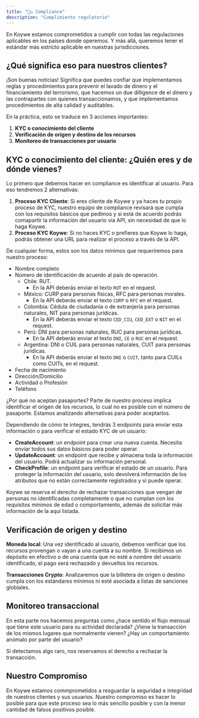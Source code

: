 ```yaml
---
title: "👩‍⚖️ Compliance"
description: "Cumplimiento regulatorio"
---
```


En Koywe estamos comprometidos a cumplir con todas las regulaciones aplicables en los países donde operemos. Y más allá,
queremos tener el estándar más estricto aplicable en nuestras jurisdicciones.

## ¿Qué significa eso para nuestros clientes?

¡Son buenas noticias! Significa que puedes confiar que implementamos reglas y procedimientos para prevenir el lavado
de dinero y el financiamiento del terrorismo, que hacemos un due dilligence de el dinero y las contrapartes con quienes
transaccionamos, y que implementamos procedimientos de alta calidad y auditables.

En la práctica, esto se traduce en 3 acciones importantes:
1. <b>KYC o conocimiento del cliente</b>
2. <b>Verificación de origen y destino de los recursos</b>
3. <b>Monitoreo de transacciones por usuario</b>

## KYC o conocimiento del cliente: ¿Quién eres y de dónde vienes?

Lo primero que debemos hacer en compliance es identificar al usuario. Para eso tendremos 2 alternativas:
1. <b>Proceso KYC Cliente</b>: Si eres cliente de Koywe y ya haces tu propio proceso de KYC, nuestro equipo de compliance revisará que cumpla con
los requisitos básicos que pedimos y si está de acuerdo podrás comapartir la información del usuario via API, sin necesidad de que lo haga Koywe.
2. <b>Proceso KYC Koywe</b>: Si no haces KYC o prefieres que Koywe lo haga, podrás obtener una URL para realizar el proceso a través de la API.

De cualquier forma, estos son los datos mínimos que requeriremos para nuestro proceso:
- Nombre completo
- Número de identificación de acuerdo al país de operación.
  - Chile: RUT.
    - En la API deberás enviar el texto `RUT` en el request.
  - México: CURP para personas físicas, RFC para personas morales.
    - En la API deberás enviar el texto `CURP` o `RFC` en el request.
  - Colombia: Cédula de ciudadanía o de extranjería para personas naturales, NIT para personas jurídicas.
    - En la API deberás enviar el texto `CED_CIU`, `CED_EXT` o `NIT` en el request.
  - Perú: DNI para personas naturales, RUC para personas jurídicas.
    - En la API deberás enviar el texto `DNI`, `CE` o `RUC` en el request.
  - Argentina: DNI o CUIL para personas naturales, CUIT para personas jurídicas.
    - En la API deberás enviar el texto `DNI` o `CUIT`, tanto para CUILs como CUITs, en el request.
- Fecha de nacimiento
- Dirección/Domicilio
- Actividad o Profesión
- Teléfono

¿Por qué no aceptan pasaportes? Parte de nuestro proceso implica identificar el origen de los recursos, lo cual no es posible con el número de pasaporte. Estamos analizando alternativas para poder aceptarlos.

Dependiendo de cómo te integres, tendrás 3 endpoints para enviar esta información o para verificar el estado KYC de un usuario:
- <b>CreateAccount</b>: un endpoint para crear una nueva cuenta. Necesita enviar todos sus datos básicos para poder operar.
- <b>UpdateAccount</b>: un endpoint que recibe y almacena toda la información del usuario. Podrá actualizar su información personal.
- <b>CheckProfile</b>: un endpoint para verificar el estado de un usuario. Para proteger la información del usuario, solo devolverá información de los atributos que no están correctamente registrados y si puede operar.

Koywe se reserva el derecho de rechazar transacciones que vengan de personas no identificadas completamente o que no cumplan con los requisitos mínimos de edad o comportamiento, además de solicitar más información de la aquí listada.

## Verificación de origen y destino

<b>Moneda local</b>: Una vez identificado al usuario, debemos verificar que los recursos provengan o vayan a una cuenta a su nombre.
Si recibimos un depósito en efectivo o de una cuenta que no esté a nombre del usuario identificado, el pago será
rechazado y devueltos los recursos.

<b>Transacciones Crypto</b>: Analizaremos que la billetera de origen o destino cumpla con los estándares mínimos ni esté asociada a listas de sanciones globlales.

## Monitoreo transaccional

En esta parte nos hacemos preguntas como ¿hace sentido el flujo mensual que tiene este usuario para su actividad declarada?
¿Viene la transacción de los mismos lugares que normalmente vienen? ¿Hay un comportamiento anómalo por parte del usuario?

Si detectamos algo raro, nos reservamos el derecho a rechazar la transacción.

## Nuestro Compromiso

En Koywe estamos commprometidos a resguardar la seguridad e integridad de nuestros clientes y sus usuarios.
Nuestro compromiso es hacer lo posible para que este proceso sea lo más sencillo posible y con la menor cantidad de falsos positivos posible.